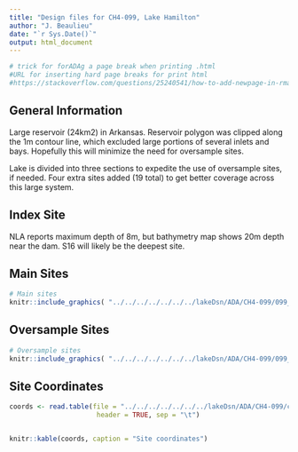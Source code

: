 ```yaml
---
title: "Design files for CH4-099, Lake Hamilton"
author: "J. Beaulieu"
date: "`r Sys.Date()`"
output: html_document
---
```


```r
# trick for forADAg a page break when printing .html
#URL for inserting hard page breaks for print html
#https://stackoverflow.com/questions/25240541/how-to-add-newpage-in-rmarkdown-in-a-smart-way
```
## General Information
Large reservoir (24km2) in Arkansas.  Reservoir polygon was clipped along the 1m contour line, which excluded large portions of several inlets and bays.  Hopefully this will minimize the need for oversample sites.

Lake is divided into three sections to expedite the use of oversample sites, if needed.  Four extra sites added (19 total) to get better coverage across this large system.

## Index Site
NLA reports maximum depth of 8m, but bathymetry map shows 20m depth near the dam.   S16 will likely be the deepest site.

## Main Sites
```r
# Main sites
knitr::include_graphics( "../../../../../../../lakeDsn/ADA/CH4-099/099_Main.png")
```
<P style="page-break-before: always">
  
  

## Oversample Sites
```r
# Oversample sites
knitr::include_graphics( "../../../../../../../lakeDsn/ADA/CH4-099/099_Over.png")
```

<P style="page-break-before: always">
## Site Coordinates
```r

coords <- read.table(file = "../../../../../../../lakeDsn/ADA/CH4-099/ch4_099Sites.txt",
                      header = TRUE, sep = "\t")


knitr::kable(coords, caption = "Site coordinates")
```